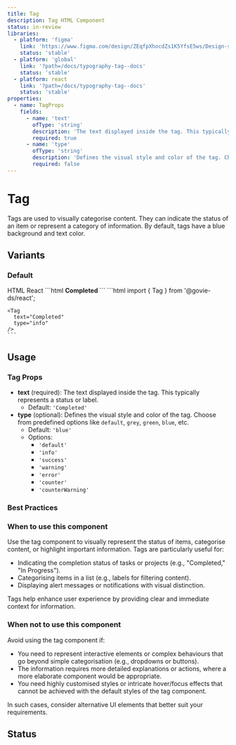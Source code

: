 ```yaml
---
title: Tag
description: Tag HTML Component
status: in-review
libraries:
  - platform: 'figma'
    link: 'https://www.figma.com/design/ZEqfpXhocdZs1K5YfsE5ws/Design-system?node-id=1315-1284'
    status: 'stable'
  - platform: 'global'
    link: '?path=/docs/typography-tag--docs'
    status: 'stable'
  - platform: react
    link: '?path=/docs/typography-tag--docs'
    status: 'stable'
properties:
  - name: TagProps
    fields:
      - name: 'text'
        ofType: 'string'
        description: 'The text displayed inside the tag. This typically represents a status or label.'
        required: true
      - name: 'type'
        ofType: 'string'
        description: 'Defines the visual style and color of the tag. Choose from predefined options like default, info, success, warning, error, counter, counterWarning.'
        required: false
---
```



# Tag

Tags are used to visually categorise content. They can indicate the status of an item or represent a category of information. By default, tags have a blue background and text color.

## Variants

### Default

<ComponentContainer>
  <Tag text="Completed" type="info" />
</ComponentContainer>

<Tabs id="tab1">
  <TabList>
    <TabItem value="tab11" checked>HTML</TabItem>
    <TabItem value="tab13">React</TabItem>
  </TabList>
  <TabPanel value="tab11">        
    ```html
    <strong class="gi-tag gi-tag-info">
      Completed
    </strong>
    ```
  </TabPanel>
  <TabPanel value="tab13">
    ```html
    import { Tag } from '@govie-ds/react';

    <Tag
      text="Completed"
      type="info"
    />
    ```

  </TabPanel>
</Tabs>

## Usage

<ComponentPropertiesTable componentId="tag" />

### Tag Props

- **text** (required): The text displayed inside the tag. This typically represents a status or label.
  - Default: `'Completed'`
- **type** (optional): Defines the visual style and color of the tag. Choose from predefined options like `default`, `grey`, `green`, `blue`, etc.
  - Default: `'blue'`
  - Options:
    - `'default'`
    - `'info'`
    - `'success'`
    - `'warning'`
    - `'error'`
    - `'counter'`
    - `'counterWarning'`

### Best Practices

### When to use this component

Use the tag component to visually represent the status of items, categorise content, or highlight important information. Tags are particularly useful for:

- Indicating the completion status of tasks or projects (e.g., "Completed," "In Progress").
- Categorising items in a list (e.g., labels for filtering content).
- Displaying alert messages or notifications with visual distinction.

Tags help enhance user experience by providing clear and immediate context for information.

### When not to use this component

Avoid using the tag component if:

- You need to represent interactive elements or complex behaviours that go beyond simple categorisation (e.g., dropdowns or buttons).
- The information requires more detailed explanations or actions, where a more elaborate component would be appropriate.
- You need highly customised styles or intricate hover/focus effects that cannot be achieved with the default styles of the tag component.

In such cases, consider alternative UI elements that better suit your requirements.

## Status

<ComponentStatusBlock componentId="tag" />
